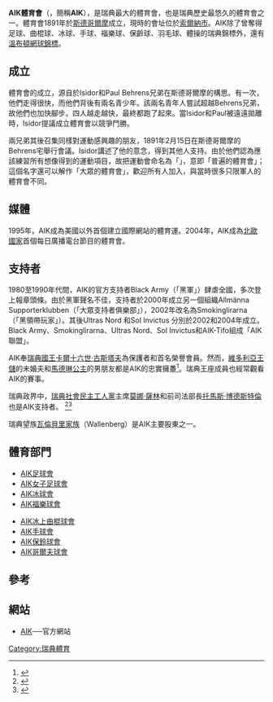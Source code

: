 
<!-- 注释: [[檔案:Aik.png|right]] -->
'''AIK體育會'''（{{lang|sv|'''Allmänna Idrottsklubben'''}}，簡稱'''AIK'''），是瑞典最大的體育會，也是瑞典歷史最悠久的體育會之一。體育會1891年於[[斯德哥爾摩|斯德哥爾摩]]成立，現時的會址位於[[索爾納市|索爾納市]]。AIK除了曾奪得足球、曲棍球、冰球、手球、福樂球、保齡球、羽毛球、體操的瑞典錦標外，還有[[溫布頓網球錦標賽|溫布頓網球錦標]]。

== 成立 ==
體育會的成立，源自於Isidor和Paul Behrens兄弟在斯德哥爾摩的構思。有一次，他們走得很快，而他們背後有兩名青少年。該兩名青年人嘗試超越Behrens兄弟，故他們也加快腳步。四人越走越快，最終都跑了起來。當Isidor和Paul被遠遠拋離時，Isidor提議成立體育會以競爭鬥勝。

兩兄弟其後召集同樣對運動感興趣的朋友，1891年2月15日在斯德哥爾摩的Behrens宅舉行會議。Isidor講述了他的意念，得到其他人支持。由於他們認為應該練習所有想像得到的運動項目，故把運動會命名為「{{lang|sv|Allmänna Idrottsklubben}}」，意即「普遍的體育會」；這個名字還可以解作「大眾的體育會」，歡迎所有人加入，與當時很多只限軍人的體育會不同。

== 媒體 ==
1995年，AIK成為美國以外首個建立國際網站的體育運。2004年，AIK成為[[北歐國家|北歐國家]]首個每日廣播電台節目的體育會。

== 支持者 ==
1980至1990年代間，AIK的官方支持者Black Army（「黑軍」）肆虐全國，多次登上報章頭條。由於黑軍聲名不佳，支持者於2000年成立另一個組織Allmänna Supporterklubben（「大眾支持者俱樂部」），2002年改名為Smokinglirarna（「黑領帶玩家」）。其後Ultras Nord 和Sol Invictus 分別於2002和2004年成立。Black Army、Smokinglirarna、Ultras Nord、Sol Invictus和AIK-Tifo組成「AIK聯盟」。

AIK奉[[瑞典國王|瑞典國王]][[卡爾十六世·古斯塔夫|卡爾十六世·古斯塔夫]]為保護者和首名榮譽會員。然而，[[維多利亞_(瑞典)|維多利亞王儲]]的未婚夫和[[馬德琳公主_(瑞典)|馬德琳公主]]的男朋友都是AIK的忠實擁躉<ref>{{Cite web |url=http://www.hockeyexpressen.se/noje/1.1136445/derby-sessorna |title=Derby-sessorna |accessdate=2009-06-30 |archive-date=2009-04-17 |archive-url=https://web.archive.org/web/20090417003638/http://www.hockeyexpressen.se/noje/1.1136445/derby-sessorna |dead-url=no }}</ref>。瑞典王座成員也經常觀看AIK的賽事。

瑞典政界中，[[瑞典社會民主工人黨|瑞典社會民主工人黨]]主席[[莫娜·薩林|莫娜·薩林]]和前司法部長[[托馬斯·博德斯特倫|托馬斯·博德斯特倫]]也是AIK支持者。
<ref>{{Cite web |url=http://www.aftonbladet.se/sportbladet/fotboll/allsvenskan/article21536.ab |title=Mona Sahlin: AIK diskriminerar homosexuella |accessdate=2009-06-30 |archive-date=2019-09-18 |archive-url=https://web.archive.org/web/20190918235559/https://www.aftonbladet.se/sportbladet/fotboll/a/5Vng1W/mona-sahlin-aik-diskriminerar-homosexuella |dead-url=no }}</ref><ref>{{Cite web |url=http://www.nt.se/nyheter/artikel.aspx?articleid=3318588 |title=Bodströms äkta kärlek för svartgult |access-date=2009-06-30 |archive-url=https://web.archive.org/web/20080401051356/http://www.nt.se/nyheter/artikel.aspx?articleid=3318588 |archive-date=2008-04-01 |dead-url=yes }}</ref>

瑞典望族[[瓦倫貝里家族|瓦倫貝里家族]]（Wallenberg）是AIK主要股東之一。

== 體育部門 ==
{{Col-begin}}
{{Col-1-of-2}}
* [[AIK足球會|AIK足球會]]
* [[AIK女子足球會|AIK女子足球會]]
* [[AIK冰球會|AIK冰球會]]
* [[AIK福樂球會|AIK福樂球會]]
{{Col-2-of-2}}
* [[AIK冰上曲棍球會|AIK冰上曲棍球會]]
* [[AIK手球會|AIK手球會]]
* [[AIK保鈴球會|AIK保鈴球會]]
* [[AIK哥爾夫球會|AIK哥爾夫球會]]
{{Col-end}}

== 參考 ==
{{Reflist}}

== 網站 ==
* [http://www.aik.se/ AIK]{{Wayback|url=http://www.aik.se/ |date=20090730220616 }}──官方網站

[[Category:瑞典體育|Category:瑞典體育]]